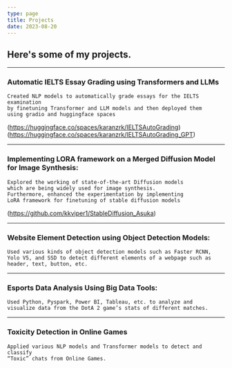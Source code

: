 ```yaml
---
type: page
title: Projects
date: 2023-08-20
---
```

## Here's some of my projects.

---

### Automatic IELTS Essay Grading using Transformers and LLMs
```
Created NLP models to automatically grade essays for the IELTS examination 
by finetuning Transformer and LLM models and then deployed them
using gradio and huggingface spaces
```
(https://huggingface.co/spaces/karanzrk/IELTSAutoGrading)
(https://huggingface.co/spaces/karanzrk/IELTSAutoGrading_GPT)

---

### Implementing LORA framework on a Merged Diffusion Model for Image Synthesis: 
```
Explored the working of state-of-the-art Diffusion models 
which are being widely used for image synthesis. 
Furthermore, enhanced the experimentation by implementing 
LoRA framework for finetuning of stable diffusion models
```
(https://github.com/kkviper1/StableDiffusion_Asuka)

---
### Website Element Detection using Object Detection Models:
```
Used various kinds of object detection models such as Faster RCNN, 
Yolo V5, and SSD to detect different elements of a webpage such as 
header, text, button, etc.
```

---

### Esports Data Analysis Using Big Data Tools:
```
Used Python, Pyspark, Power BI, Tableau, etc. to analyze and 
visualize data from the DotA 2 game’s stats of different matches.
```

---

### Toxicity Detection in Online Games
```
Applied various NLP models and Transformer models to detect and classify 
“Toxic” chats from Online Games.
```